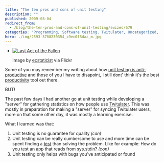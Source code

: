 ```yaml
---
title: "The ten pros and cons of unit testing"
description: ""
published: 2009-08-04
redirect_from:
  - /blog/the-ten-pros-and-cons-of-unit-testing/swizec/679
categories: "Programming, Software testing, Twitulater, Uncategorized, unit test"
hero: ./img/2593-3788230354_c9ec0f8daa_m.jpg
---
```


- [![Last Act of the Fallen](./img/2593-3788230354_c9ec0f8daa_m.jpg "Last Act of the Fallen")](http://www.flickr.com/photos/41864721@N00/3788230354/)

  Image by [ecstaticist](http://www.flickr.com/photos/41864721@N00/3788230354/) via Flickr

Some of you may remember my writing about how [unit testing is anti-productive](https://swizec.com/blog/unit-testing-is-antiproductive/) and those of you I have to disapoint, I still dont' think it's the best [productivity](http://en.wikipedia.org/wiki/Productivity "Productivity") tool out there.

BUT!

The past few days I had another go at unit testing while developing a "server" for gathering statistics on how people use [Twitulater](http://twitulater.com "Twitulater"). This was mostly in preparation for making a "server" for syncing Twitulater users, more on that some other day, it was mostly a learning exercise.

What I learned was that:

1.  Unit testing is no guarantee for quality _(con)_
2.  Unit testing can be really cumbersome to use and more time can be spent finding a [test](http://en.wikipedia.org/wiki/Software_testing "Software testing") than solving the problem. Like for example: How do you test an app that reads from sys.stdin? _(con)_
3.  Unit testing only helps with bugs you've anticipated or found
